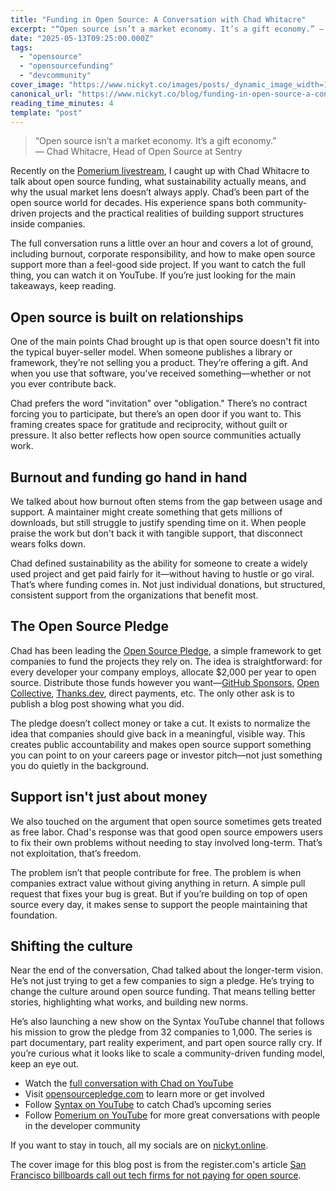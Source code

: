 ```yaml
---
title: "Funding in Open Source: A Conversation with Chad Whitacre"
excerpt: "“Open source isn’t a market economy. It’s a gift economy.” — Chad Whitacre, Head of Open Source at..."
date: "2025-05-13T09:25:00.000Z"
tags:
  - "opensource"
  - "opensourcefunding"
  - "devcommunity"
cover_image: "https://www.nickyt.co/images/posts/_dynamic_image_width=1000,height=420,fit=cover,gravity=auto,format=auto_https%3A%2F%2Fdev-to-uploads.s3.amazonaws.com%2Fuploads%2Farticles%2Fx6ra3dssotyobvioiiez.jpg"
canonical_url: "https://www.nickyt.co/blog/funding-in-open-source-a-conversation-with-chad-whitacre-4264/"
reading_time_minutes: 4
template: "post"
---
```



> “Open source isn’t a market economy. It’s a gift economy.”  
> — Chad Whitacre, Head of Open Source at Sentry

Recently on the [Pomerium livestream](https://www.youtube.com/@pomerium_io), I caught up with Chad Whitacre to talk about open source funding, what sustainability actually means, and why the usual market lens doesn’t always apply. Chad’s been part of the open source world for decades. His experience spans both community-driven projects and the practical realities of building support structures inside companies.

The full conversation runs a little over an hour and covers a lot of ground, including burnout, corporate responsibility, and how to make open source support more than a feel-good side project. If you want to catch the full thing, you can watch it on YouTube. If you’re just looking for the main takeaways, keep reading.

<Embed url="https://www.youtube.com/watch?v=aOT3dl57dlA" />

## Open source is built on relationships

One of the main points Chad brought up is that open source doesn't fit into the typical buyer-seller model. When someone publishes a library or framework, they’re not selling you a product. They’re offering a gift. And when you use that software, you’ve received something—whether or not you ever contribute back.

Chad prefers the word "invitation" over "obligation." There’s no contract forcing you to participate, but there’s an open door if you want to. This framing creates space for gratitude and reciprocity, without guilt or pressure. It also better reflects how open source communities actually work.

## Burnout and funding go hand in hand

We talked about how burnout often stems from the gap between usage and support. A maintainer might create something that gets millions of downloads, but still struggle to justify spending time on it. When people praise the work but don't back it with tangible support, that disconnect wears folks down.

Chad defined sustainability as the ability for someone to create a widely used project and get paid fairly for it—without having to hustle or go viral. That’s where funding comes in. Not just individual donations, but structured, consistent support from the organizations that benefit most.

## The Open Source Pledge

Chad has been leading the [Open Source Pledge](https://opensourcepledge.com/), a simple framework to get companies to fund the projects they rely on. The idea is straightforward: for every developer your company employs, allocate $2,000 per year to open source. Distribute those funds however you want—[GitHub Sponsors](https://github.com/sponsors), [Open Collective](https://opencollective.com/), [Thanks.dev](https://thanks.dev), direct payments, etc. The only other ask is to publish a blog post showing what you did.

The pledge doesn’t collect money or take a cut. It exists to normalize the idea that companies should give back in a meaningful, visible way. This creates public accountability and makes open source support something you can point to on your careers page or investor pitch—not just something you do quietly in the background.

## Support isn't just about money

We also touched on the argument that open source sometimes gets treated as free labor. Chad's response was that good open source empowers users to fix their own problems without needing to stay involved long-term. That’s not exploitation, that’s freedom.

The problem isn’t that people contribute for free. The problem is when companies extract value without giving anything in return. A simple pull request that fixes your bug is great. But if you’re building on top of open source every day, it makes sense to support the people maintaining that foundation.

## Shifting the culture

Near the end of the conversation, Chad talked about the longer-term vision. He’s not just trying to get a few companies to sign a pledge. He’s trying to change the culture around open source funding. That means telling better stories, highlighting what works, and building new norms.

He’s also launching a new show on the Syntax YouTube channel that follows his mission to grow the pledge from 32 companies to 1,000. The series is part documentary, part reality experiment, and part open source rally cry. If you’re curious what it looks like to scale a community-driven funding model, keep an eye out.

<Embed url="https://www.youtube.com/watch?v=g3DwMGwalrU" />

- Watch the [full conversation with Chad on YouTube](https://www.youtube.com/watch?v=aOT3dl57dlA)
- Visit [opensourcepledge.com](https://opensourcepledge.com) to learn more or get involved
- Follow [Syntax on YouTube](https://www.youtube.com/@syntaxfm) to catch Chad’s upcoming series
- Follow [Pomerium on YouTube](https://www.youtube.com/@pomerium_io) for more great conversations with people in the developer community

If you want to stay in touch, all my socials are on [nickyt.online](https://nickyt.online).

The cover image for this blog post is from the register.com's article [San Francisco billboards call out tech firms for not paying for open source](https://www.theregister.com/2024/10/25/open_source_funding_ads/).
